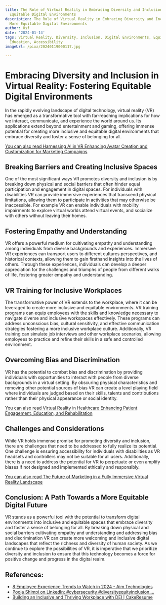 ```yaml
---
title: The Role of Virtual Reality in Embracing Diversity and Inclusion Creating More
  Equitable Digital Environments
description: The Role of Virtual Reality in Embracing Diversity and Inclusion Creating
  More Equitable Digital Environments
author: Usf
date: '2024-01-14'
tags: Virtual Reality, Diversity, Inclusion, Digital Environments, Equity, Technology,
  Education, Accessibility
imageUrl: /pixa/20240119000117.jpg

---
```

# Embracing  Diversity and Inclusion in Virtual Reality: Fostering Equitable Digital Environments

In the rapidly evolving landscape of digital technology, virtual reality (VR) has emerged as a  transformative tool with far-reaching implications for how we interact, communicate, and experience the world around us. Its applications extend beyond entertainment and gaming, offering  immense potential for creating more inclusive and equitable digital  environments that embrace diversity and foster a sense of belonging for all.

[You can also read Harnessing AI in VR  Enhancing Avatar Creation  and Customization for Marketing Campaigns](Harnessing%20AI%20in%20VR%20Enhancing%20Avatar%20Creation%20and%20Customization%20for%20Marketing%20Campaigns)


##  Breaking Barriers and Creating Inclusive Spaces

One of  the most significant ways VR promotes diversity and inclusion is  by breaking down physical and social barriers that often hinder equal participation and engagement in digital spaces. For individuals with disabilities VR can provide  immersive experiences that transcend physical limitations, allowing  them to participate in  activities that may  otherwise be inaccessible. For example  VR can enable  individuals with mobility impairments to explore virtual  worlds attend virtual events, and socialize with others without leaving their homes.

##  Fostering Empathy and Understanding

VR offers a  powerful medium for cultivating empathy and understanding among individuals from diverse  backgrounds and  experiences. Immersive VR experiences can transport users to different cultures perspectives, and historical contexts,  allowing them to gain firsthand insights into the lives of others. Through these experiences, individuals  can develop a  deeper appreciation for the challenges and triumphs of people from different walks of life, fostering greater empathy and understanding.

##  VR Training  for Inclusive Workplaces

The transformative power of VR extends to the workplace, where it can be leveraged to  create more inclusive and equitable environments. VR training programs can  equip employees with the skills and knowledge necessary  to navigate diverse and inclusive  workspaces effectively. These programs can  address unconscious bias, cultural sensitivity,  and effective communication  strategies fostering a more inclusive workplace  culture. Additionally, VR  training can  simulate job interviews and other workplace scenarios, allowing employees to practice and refine their skills in a safe and controlled environment.

## Overcoming Bias and Discrimination

VR has the potential to combat  bias and discrimination  by providing  individuals with opportunities to interact with people from diverse  backgrounds in a virtual setting. By obscuring physical characteristics and removing other potential sources of bias VR can create  a level  playing field where individuals are judged based on their skills, talents and contributions rather than their physical appearance or social identity.

[You can  also read Virtual Reality in Healthcare Enhancing Patient Engagement, Education, and  Rehabilitation](Virtual%20Reality%20in%20Healthcare%20Enhancing%20Patient%20Engagement%2C%20Education%2C%20and%20Rehabilitation)


##  Challenges and Considerations

While VR holds immense promise for promoting diversity  and inclusion, there are challenges that need to be addressed to fully realize its potential. One challenge is ensuring accessibility for individuals with disabilities as VR  headsets and controllers may not be suitable for all users. Additionally, there is a need  to address the potential  for VR to perpetuate or even amplify  biases if not designed and implemented ethically and responsibly.

[You can also read The Future of Marketing in a Fully Immersive Virtual  Reality Landscape](The%20Future%20of%20Marketing%20in%20a%20Fully%20Immersive%20Virtual%20Reality%20Landscape)


##  Conclusion: A Path Towards a More Equitable Digital Future

VR stands as a powerful tool with the  potential to transform digital environments into  inclusive and equitable spaces that embrace diversity and foster a sense of belonging for all. By breaking  down physical and social barriers cultivating empathy and understanding and addressing bias and discrimination VR can create more  welcoming and inclusive digital landscapes that reflect the richness and diversity  of human society.  As we continue to explore the possibilities of VR, it is imperative that we prioritize diversity and  inclusion to ensure that this technology becomes  a force for positive change and progress in the digital realm.

## References:
- [8 Employee Experience Trends to Watch in 2024 - Aim Technologies](https://www.aimtechnologies.co/employee-experience-trends-navigating-the-future-workplace/)
- [Pooja Shimpi on LinkedIn: #cybersecurity #diversityequityinclusion ...](https://www.linkedin.com/posts/poojashimpi_cybersecurity-diversityequityinclusion-globalimpact-activity-7087362137420890112-QYZT)
- [Building an Inclusive and Thriving Workplace with DEI | CakeResume](https://www.cakeresume.com/resources/diversity-equity-and-inclusion-initiatives?locale=ja)
